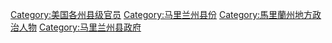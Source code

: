 [[Category:美国各州县级官员|Category:美国各州县级官员]]
[[Category:马里兰州县份|Category:马里兰州县份]]
[[Category:馬里蘭州地方政治人物|Category:馬里蘭州地方政治人物]]
[[Category:马里兰州县政府|Category:马里兰州县政府]]